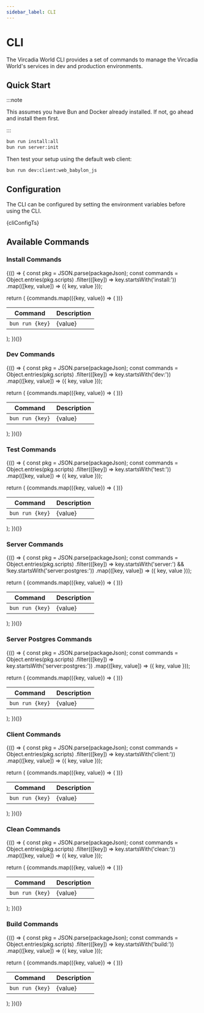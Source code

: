 ```yaml
---
sidebar_label: CLI
---
```




# CLI

The Vircadia World CLI provides a set of commands to manage the Vircadia World's services in dev and production environments.

## Quick Start

:::note

This assumes you have Bun and Docker already installed. If not, go ahead and install them first.

:::

```bash
bun run install:all
bun run server:init
```

Then test your setup using the default web client:

```bash
bun run dev:client:web_babylon_js
```

## Configuration

The CLI can be configured by setting the environment variables before using the CLI.

<CodeBlock language="typescript" title="vircadia.cli.config.ts">
  {cliConfigTs}
</CodeBlock>

## Available Commands

### Install Commands

{(() => {
  const pkg = JSON.parse(packageJson);
  const commands = Object.entries(pkg.scripts)
    .filter(([key]) => key.startsWith('install:'))
    .map(([key, value]) => ({ key, value }));
  
  return (
    <table>
      <thead>
        <tr>
          <th>Command</th>
          <th>Description</th>
        </tr>
      </thead>
      <tbody>
        {commands.map(({key, value}) => (
          <tr key={key}>
            <td><code>bun run {key}</code></td>
            <td>{value}</td>
          </tr>
        ))}
      </tbody>
    </table>
  );
})()}

### Dev Commands

{(() => {
  const pkg = JSON.parse(packageJson);
  const commands = Object.entries(pkg.scripts)
    .filter(([key]) => key.startsWith('dev:'))
    .map(([key, value]) => ({ key, value }));
  
  return (
    <table>
      <thead>
        <tr>
          <th>Command</th>
          <th>Description</th>
        </tr>
      </thead>
      <tbody>
        {commands.map(({key, value}) => (
          <tr key={key}>
            <td><code>bun run {key}</code></td>
            <td>{value}</td>
          </tr>
        ))}
      </tbody>
    </table>
  );
})()}

### Test Commands

{(() => {
  const pkg = JSON.parse(packageJson);
  const commands = Object.entries(pkg.scripts)
    .filter(([key]) => key.startsWith('test:'))
    .map(([key, value]) => ({ key, value }));
  
  return (
    <table>
      <thead>
        <tr>
          <th>Command</th>
          <th>Description</th>
        </tr>
      </thead>
      <tbody>
        {commands.map(({key, value}) => (
          <tr key={key}>
            <td><code>bun run {key}</code></td>
            <td>{value}</td>
          </tr>
        ))}
      </tbody>
    </table>
  );
})()}

### Server Commands

{(() => {
  const pkg = JSON.parse(packageJson);
  const commands = Object.entries(pkg.scripts)
    .filter(([key]) => key.startsWith('server:') && !key.startsWith('server:postgres:'))
    .map(([key, value]) => ({ key, value }));
  
  return (
    <table>
      <thead>
        <tr>
          <th>Command</th>
          <th>Description</th>
        </tr>
      </thead>
      <tbody>
        {commands.map(({key, value}) => (
          <tr key={key}>
            <td><code>bun run {key}</code></td>
            <td>{value}</td>
          </tr>
        ))}
      </tbody>
    </table>
  );
})()}

### Server Postgres Commands

{(() => {
  const pkg = JSON.parse(packageJson);
  const commands = Object.entries(pkg.scripts)
    .filter(([key]) => key.startsWith('server:postgres:'))
    .map(([key, value]) => ({ key, value }));
  
  return (
    <table>
      <thead>
        <tr>
          <th>Command</th>
          <th>Description</th>
        </tr>
      </thead>
      <tbody>
        {commands.map(({key, value}) => (
          <tr key={key}>
            <td><code>bun run {key}</code></td>
            <td>{value}</td>
          </tr>
        ))}
      </tbody>
    </table>
  );
})()}

### Client Commands

{(() => {
  const pkg = JSON.parse(packageJson);
  const commands = Object.entries(pkg.scripts)
    .filter(([key]) => key.startsWith('client:'))
    .map(([key, value]) => ({ key, value }));
  
  return (
    <table>
      <thead>
        <tr>
          <th>Command</th>
          <th>Description</th>
        </tr>
      </thead>
      <tbody>
        {commands.map(({key, value}) => (
          <tr key={key}>
            <td><code>bun run {key}</code></td>
            <td>{value}</td>
          </tr>
        ))}
      </tbody>
    </table>
  );
})()}

### Clean Commands

{(() => {
  const pkg = JSON.parse(packageJson);
  const commands = Object.entries(pkg.scripts)
    .filter(([key]) => key.startsWith('clean:'))
    .map(([key, value]) => ({ key, value }));
  
  return (
    <table>
      <thead>
        <tr>
          <th>Command</th>
          <th>Description</th>
        </tr>
      </thead>
      <tbody>
        {commands.map(({key, value}) => (
          <tr key={key}>
            <td><code>bun run {key}</code></td>
            <td>{value}</td>
          </tr>
        ))}
      </tbody>
    </table>
  );
})()}

### Build Commands

{(() => {
  const pkg = JSON.parse(packageJson);
  const commands = Object.entries(pkg.scripts)
    .filter(([key]) => key.startsWith('build:'))
    .map(([key, value]) => ({ key, value }));
  
  return (
    <table>
      <thead>
        <tr>
          <th>Command</th>
          <th>Description</th>
        </tr>
      </thead>
      <tbody>
        {commands.map(({key, value}) => (
          <tr key={key}>
            <td><code>bun run {key}</code></td>
            <td>{value}</td>
          </tr>
        ))}
      </tbody>
    </table>
  );
})()}
